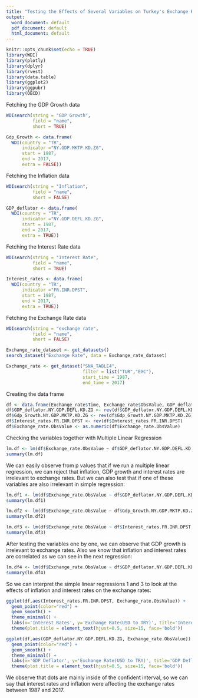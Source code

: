 ---
title: "Testing the Effects of Several Variables on Turkey's Exchange Rates, 1987-2017"
output:
  word_document: default
  pdf_document: default
  html_document: default
---

```{r setup, include=FALSE}
knitr::opts_chunk$set(echo = TRUE)
library(WDI)
library(plotly)
library(dplyr)
library(rvest)
library(data.table)
library(ggplot2)
library(ggpubr)
library(OECD)

```

Fetching the GDP Growth data
```{r}
WDIsearch(string = "GDP Growth", 
          field = "name", 
          short = TRUE)
```
```{r} 
Gdp_Growth <- data.frame(
  WDI(country = "TR",
      indicator ="NY.GDP.MKTP.KD.ZG",
      start = 1987,
      end = 2017,
      extra = FALSE))
```

Fetching the Inflation data
```{r}
WDIsearch(string = "Inflation", 
          field = "name", 
          short = FALSE)
```
```{r} 
GDP_deflator <- data.frame(
  WDI(country = "TR",
      indicator ="NY.GDP.DEFL.KD.ZG",
      start = 1987,
      end = 2017,
      extra = TRUE))
```

Fetching the Interest Rate data
```{r}
WDIsearch(string = "Interest Rate", 
          field = "name", 
          short = TRUE)
```

```{r} 
Interest_rates <- data.frame(
  WDI(country = "TR",
      indicator ="FR.INR.DPST",
      start = 1987,
      end = 2017,
      extra = TRUE))
```

Fetching the Exchange Rate data
```{r}
WDIsearch(string = "exchange rate", 
          field = "name", 
          short = FALSE)
```

```{r}
Exchange_rate_dataset <- get_datasets()
search_dataset("Exchange Rate", data = Exchange_rate_dataset)

```

```{r}
Exchange_rate <- get_dataset("SNA_TABLE4",
                             filter = list("TUR","EXC"),
                             start_time = 1987,
                             end_time = 2017)
```

Creating the data frame
```{r}
df <- data.frame(Exchange_rate$Time, Exchange_rate$ObsValue, GDP_deflator$NY.GDP.DEFL.KD.ZG, Gdp_Growth$NY.GDP.MKTP.KD.ZG, Interest_rates$FR.INR.DPST)
df$GDP_deflator.NY.GDP.DEFL.KD.ZG <- rev(df$GDP_deflator.NY.GDP.DEFL.KD.ZG)
df$Gdp_Growth.NY.GDP.MKTP.KD.ZG <- rev(df$Gdp_Growth.NY.GDP.MKTP.KD.ZG)
df$Interest_rates.FR.INR.DPST <- rev(df$Interest_rates.FR.INR.DPST)
df$Exchange_rate.ObsValue <- as.numeric(df$Exchange_rate.ObsValue)
```

Checking the variables together with Multiple Linear Regression
```{r}
lm.df <- lm(df$Exchange_rate.ObsValue ~ df$GDP_deflator.NY.GDP.DEFL.KD.ZG + df$Gdp_Growth.NY.GDP.MKTP.KD.ZG + df$Interest_rates.FR.INR.DPST, data = df)
summary(lm.df)
```

We can easily observe from p values that if we run a multiple linear regression, we can reject that
inflation, GDP growth and interest rates are irrelevant to exchange rates. But we can also test that if one of these variables are also irrelevant in simple regression:

```{r}
lm.df1 <- lm(df$Exchange_rate.ObsValue ~ df$GDP_deflator.NY.GDP.DEFL.KD.ZG, data = df)
summary(lm.df1)

lm.df2 <- lm(df$Exchange_rate.ObsValue ~ df$Gdp_Growth.NY.GDP.MKTP.KD.ZG, data = df)
summary(lm.df2)

lm.df3 <- lm(df$Exchange_rate.ObsValue ~ df$Interest_rates.FR.INR.DPST, data = df)
summary(lm.df3)
```

After testing the variables one by one, we can observe that GDP growth is irrelevant to exchange rates. Also we know that inflation and interest rates are correlated as we can see in the next regression:

```{r}
lm.df4 <- lm(df$Exchange_rate.ObsValue ~ df$GDP_deflator.NY.GDP.DEFL.KD.ZG +  df$Interest_rates.FR.INR.DPST, data = df)
summary(lm.df4)
```

So we can interpret the simple linear regressions 1 and 3 to look at the effects of inflation and interest rates on the exchange rates:

```{r}
ggplot(df,aes(Interest_rates.FR.INR.DPST, Exchange_rate.ObsValue)) +
  geom_point(color="red") +
  geom_smooth() +
  theme_minimal() +
  labs(x='Interest Rates', y='Exchange Rate(USD to TRY)', title='Interest Rates effect on Exchange Rate') +
  theme(plot.title = element_text(hjust=0.5, size=15, face='bold'))
```

```{r}
ggplot(df,aes(GDP_deflator.NY.GDP.DEFL.KD.ZG, Exchange_rate.ObsValue)) +
  geom_point(color="red") +
  geom_smooth() +
  theme_minimal() +
  labs(x='GDP Deflator', y='Exchange Rate(USD to TRY)', title='GDP Deflator effect on Exchange Rate') +
  theme(plot.title = element_text(hjust=0.5, size=15, face='bold'))
```

We observe that dots are mainly inside of the confident interval, so we can say that interest rates and inflation were affecting the exchange rates between 1987 and 2017.